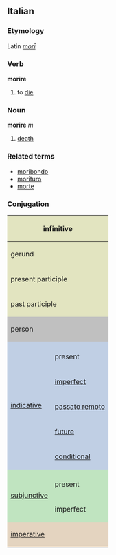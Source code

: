 ==Italian==
===Etymology===
Latin ''[[mori|morī]]''
===Verb===
'''morire'''

# to [[die]]

===Noun===
'''morire''' ''m''

# [[death]]

===Related terms===
*[[moribondo]]
*[[morituro]]
*[[morte]]

===Conjugation===

<center>
{| style="background:#F0F0F0"

|-
! colspan="3" style="background:#e2e4c0" | infinitive
| colspan="5" | morire

|-
! colspan="3" style="background:#e2e4c0" | gerund
| colspan="5" | morendo

|-
! colspan="3" style="background:#e2e4c0" | present participle
| colspan="5" | [[morente]]

|-
! colspan="3" style="background:#e2e4c0" | past participle
| colspan="5" | [[morto]]

|-
! colspan="2" rowspan="2" style="background:#C0C0C0" | person
! colspan="3" style="background:#C0C0C0" | singular
! colspan="3" style="background:#C0C0C0" | plural

|-
! style="background:#C0C0C0;width:12.5%" | first
! style="background:#C0C0C0;width:12.5%" | second
! style="background:#C0C0C0;width:12.5%" | third
! style="background:#C0C0C0;width:12.5%" | first
! style="background:#C0C0C0;width:12.5%" | second
! style="background:#C0C0C0;width:12.5%" | third

|-
! rowspan="6" style="background:#c0cfe4" | [[indicative]]

! style="background:#c0cfe4" colspan="1" | 
! style="background:#c0cfe4" | io
! style="background:#c0cfe4" | tu
! style="background:#c0cfe4" | lui/lei
! style="background:#c0cfe4" | noi
! style="background:#c0cfe4" | voi
! style="background:#c0cfe4" | loro

|-
! style="height:3em;background:#c0cfe4" | present
| muoio
| muori
| muore
| moriamo
| morite
| muoiono

|-
! style="height:3em;background:#c0cfe4" | [[imperfect]]
| morivo
| morivi
| moriva
| morivamo
| morivate
| morivano

|-
! style="height:3em;background:#c0cfe4" | [[passato remoto]]
| morii
| moristi
| morì
| morimmo
| moriste
| morirono

|-
! style="height:3em;background:#c0cfe4" | [[future]]
| morirò, morrò
| morirai, morrai
| morirà, morrà
| moriremo, morrete
| morirete, morrete
| moriranno, morranno

|-
! style="height:3em;background:#c0cfe4" | [[conditional]]
| morirei, morrei
| moriresti, morresti
| morirebbe, morrebbe
| moriremmo, morremmo
| morireste, morreste
| morirebbero, morrebbero

|-
! rowspan="3" style="background:#c0e4c0" |[[subjunctive]]
! style="background:#c0e4c0" | 
! style="background:#c0e4c0" | che io
! style="background:#c0e4c0" | che tu
! style="background:#c0e4c0" | che lui/che lei
! style="background:#c0e4c0" | che noi
! style="background:#c0e4c0" | che voi
! style="background:#c0e4c0" | che loro

|-
! style="height:3em;background:#c0e4c0" | present
| muoia
| muoia
| muoia
| moriamo
| moriate
| muoiano

|-
! style="height:3em;background:#c0e4c0" rowspan="1" | imperfect
| morissi
| morissi
| morisse
| morissimo
| moriste
| morissero

|-
! colspan="2" rowspan="2" style="height:3em;background:#e4d4c0" | [[imperative]]
! style="background:#e4d4c0" | -
! style="background:#e4d4c0" | tu
! style="background:#e4d4c0" | lui/lei
! style="background:#e4d4c0" | noi
! style="background:#e4d4c0" | voi
! style="background:#e4d4c0" | loro

|-
|
| muori
| muoia
| moriamo
| morite
| muoiano

|}
</center>